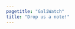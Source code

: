 ```yaml
---
pagetitle: "GaliWatch"
title: "Drop us a note!"
---
```


<div class="typeform-widget" data-url="https://form.typeform.com/to/qZTWNjoq?typeform-medium=embed-snippet" style="width: 100%; height: 500px;"></div> <script> (function() { var qs,js,q,s,d=document, gi=d.getElementById, ce=d.createElement, gt=d.getElementsByTagName, id="typef_orm", b="https://embed.typeform.com/"; if(!gi.call(d,id)) { js=ce.call(d,"script"); js.id=id; js.src=b+"embed.js"; q=gt.call(d,"script")[0]; q.parentNode.insertBefore(js,q) } })() </script>